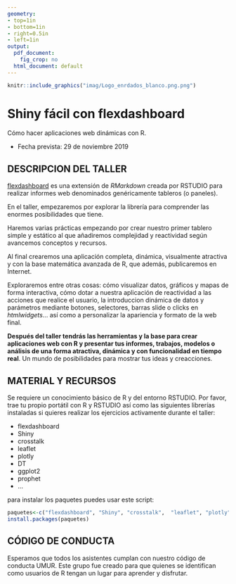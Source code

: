 ```yaml
---
geometry:
- top=1in
- bottom=1in
- right=0.5in
- left=1in
output:
  pdf_document: 
    fig_crop: no
  html_document: default
---
```



```r
knitr::include_graphics("imag/Logo_enrdados_blanco.png.png")
```

# Shiny fácil con flexdashboard

Cómo hacer aplicaciones web dinámicas con R.

  * Fecha prevista: 29 de noviembre 2019

## DESCRIPCION DEL TALLER
[flexdashboard](https://rmarkdown.rstudio.com/flexdashboard/) es una extensión de *RMarkdown* creada por RSTUDIO para realizar informes web denominados genéricamente tableros (o paneles).

En el taller, empezaremos por explorar la librería para comprender las enormes posibilidades que tiene.

Haremos varias prácticas empezando por crear nuestro primer tablero simple y estático al que añadiremos complejidad y reactividad según avancemos conceptos y recursos.

Al final crearemos una aplicación completa, dinámica, visualmente atractiva y con la base matemática avanzada de R, que además, publicaremos en Internet.

Exploraremos entre otras cosas: cómo visualizar datos, gráficos y mapas de forma interactiva, cómo dotar a nuestra aplicación de reactividad a las acciones que realice el usuario, la introduccion dinámica de datos y parámetros mediante botones, selectores, barras slide o clicks en *htmlwidgets*... así como a personalizar la apariencia y formato de la web final.

**Después del taller tendrás las herramientas y la base para crear aplicaciones web con R y presentar tus informes, trabajos, modelos o análisis de una forma atractiva, dinámica y con funcionalidad en tiempo real**. Un mundo de posibilidades para mostrar tus ideas y creacciones. 

## MATERIAL Y RECURSOS
Se requiere un conocimiento básico de R y del entorno RSTUDIO. 
Por favor, trae tu propio portátil con R y RSTUDIO así como las siguientes librerías instaladas si quieres realizar los ejercicios activamente durante el taller:

-	flexdashboard
- Shiny
- crosstalk
-	leaflet
- plotly
-	DT
- ggplot2
- prophet
- ... 

para instalar los paquetes puedes usar este script:
```r
paquetes<-c("flexdashboard", "Shiny", "crosstalk",	"leaflet", "plotly",	"DT", "ggplot2", "prophet" ,"dygraphs", "crosstalk", "purrr", "magick", "quantmod", "forecast")
install.packages(paquetes)
```

## CÓDIGO DE CONDUCTA
Esperamos que todos los asistentes cumplan con nuestro código de conducta UMUR.
Este grupo fue creado para que quienes se identifican como usuarios de R tengan un lugar  para aprender y disfrutar.
